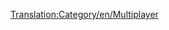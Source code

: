 [[Translation:Category/en/Multiplayer]]

{{en/Bilingual box| fr
| Les articles sur [[fr/Manual/Multijoueurs|multijoueur]] sont ici.
| Articles in French dealing with [[en/Manual/Multiplayer]] are here.}}